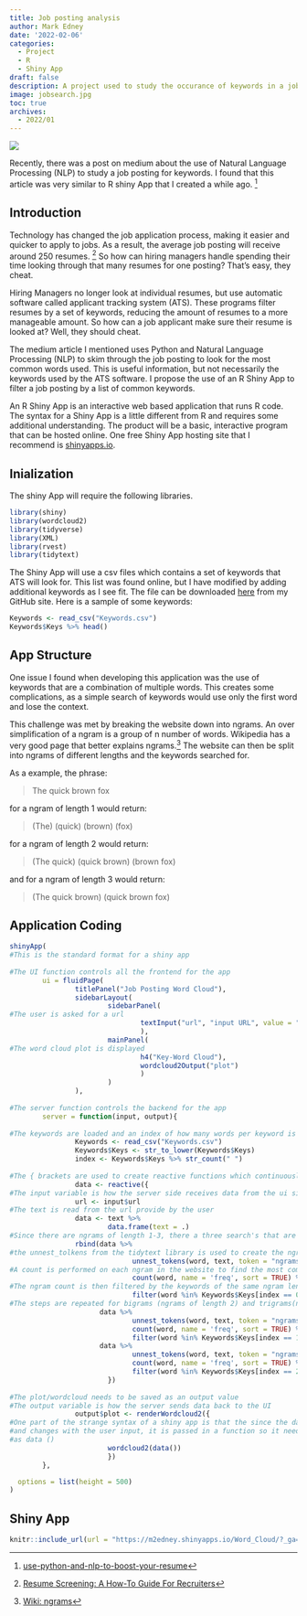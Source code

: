 ```yaml
---
title: Job posting analysis
author: Mark Edney
date: '2022-02-06'
categories:
  - Project
  - R
  - Shiny App
draft: false
description: A project used to study the occurance of keywords in a job posting.
image: jobsearch.jpg
toc: true
archives:
  - 2022/01
---
```

![](jobsearch.jpg)

Recently, there was a post on medium about the use of Natural Language Processing (NLP) to study a job posting for keywords. I found that this article was very similar to R shiny App that I created a while ago. [^1]

[^1]: [use-python-and-nlp-to-boost-your-resume](https://medium.com/data-marketing-philosophy/use-python-and-nlp-to-boost-your-resume-e4691a58bcc9)

## Introduction

Technology has changed the job application process, making it easier and quicker to apply to jobs. As a result, the average job posting will receive around 250 resumes. [^2] So how can hiring managers handle spending their time looking through that many resumes for one posting? That's easy, they cheat.

[^2]: [Resume Screening: A How-To Guide For Recruiters](https://ideal.com/resume-screening/)

Hiring Managers no longer look at individual resumes, but use automatic software called applicant tracking system (ATS). These programs filter resumes by a set of keywords, reducing the amount of resumes to a more manageable amount. So how can a job applicant make sure their resume is looked at? Well, they should cheat.

The medium article I mentioned uses Python and Natural Language Processing (NLP) to skim through the job posting to look for the most common words used. This is useful information, but not necessarily the keywords used by the ATS software. I propose the use of an R Shiny App to filter a job posting by a list of common keywords.

An R Shiny App is an interactive web based application that runs R code. The syntax for a Shiny App is a little different from R and requires some additional understanding. The product will be a basic, interactive program that can be hosted online. One free Shiny App hosting site that I recommend is [shinyapps.io](https://www.shinyapps.io).

## Inialization

The shiny App will require the following libraries.

```r
library(shiny)
library(wordcloud2)
library(tidyverse)
library(XML)
library(rvest)
library(tidytext)
```

The Shiny App will use a csv files which contains a set of keywords that ATS will look for. This list was found online, but I have modified by adding additional keywords as I see fit. The file can be downloaded [here](https://github.com/mark-edney/Resumes/blob/master/Word_Cloud/Keywords.csv) from my GitHub site. Here is a sample of some keywords:

```r
Keywords <- read_csv("Keywords.csv") 
Keywords$Keys %>% head()
```

## App Structure

One issue I found when developing this application was the use of keywords that are a combination of multiple words. This creates some complications, as a simple search of keywords would use only the first word and lose the context.

This challenge was met by breaking the website down into ngrams. An over simplification of a ngram is a group of n number of words. Wikipedia has a very good page that better explains ngrams.[^3] The website can then be split into ngrams of different lengths and the keywords searched for.

[^3]: [Wiki: ngrams](https://en.wikipedia.org/wiki/N-gram)

As a example, the phrase:

> The quick brown fox

for a ngram of length 1 would return:

> (The) (quick) (brown) (fox)

for a ngram of length 2 would return:

> (The quick) (quick brown) (brown fox)

and for a ngram of length 3 would return:

> (The quick brown) (quick brown fox)

## Application Coding

```r
shinyApp(
#This is the standard format for a shiny app
        
#The UI function controls all the frontend for the app
        ui = fluidPage(
                titlePanel("Job Posting Word Cloud"),
                sidebarLayout(
                        sidebarPanel(
#The user is asked for a url
                                textInput("url", "input URL", value = "https://www.google.com/")
                                ),
                        mainPanel(
#The word cloud plot is displayed
                                h4("Key-Word Cloud"),
                                wordcloud2Output("plot")
                                )
                        )
                ),
        
#The server function controls the backend for the app
        server = function(input, output){
                
#The keywords are loaded and an index of how many words per keyword is created
                Keywords <- read_csv("Keywords.csv")
                Keywords$Keys <- str_to_lower(Keywords$Keys) 
                index <- Keywords$Keys %>% str_count(" ")
                
#The { brackets are used to create reactive functions which continuously run 
                data <- reactive({
#The input variable is how the server side receives data from the ui side
                url <- input$url
#The text is read from the url provide by the user
                data <- text %>%
                        data.frame(text = .)
#Since there are ngrams of length 1-3, there a three search's that are concatenated together
                rbind(data %>%
#the unnest_tolkens from the tidytext library is used to create the ngrams
                              unnest_tokens(word, text, token = "ngrams", n= 1) %>%
#A count is performed on each ngram in the website to find the most common ngrams 
                              count(word, name = 'freq', sort = TRUE) %>%
#The ngram count is then filtered by the keywords of the same ngram length
                              filter(word %in% Keywords$Keys[index == 0]),
#The steps are repeated for bigrams (ngrams of length 2) and trigrams(ngrams of length 3)
                      data %>%
                              unnest_tokens(word, text, token = "ngrams", n= 2) %>%
                              count(word, name = 'freq', sort = TRUE) %>%
                              filter(word %in% Keywords$Keys[index == 1]),
                      data %>%
                              unnest_tokens(word, text, token = "ngrams", n= 3) %>%
                              count(word, name = 'freq', sort = TRUE) %>%
                              filter(word %in% Keywords$Keys[index == 2]))
                        })
                
#The plot/wordcloud needs to be saved as an output value
#The output variable is how the server sends data back to the UI
                output$plot <- renderWordcloud2({
#One part of the strange syntax of a shiny app is that the since the data is reactive
#and changes with the user input, it is passed in a function so it needs to be called
#as data ()
                        wordcloud2(data())
                        })
        },

  options = list(height = 500)
)
```

## Shiny App

```r
knitr::include_url(url = "https://m2edney.shinyapps.io/Word_Cloud/?_ga=2.82297238.1842982076.1647479103-1341333380.1645206372")
```
